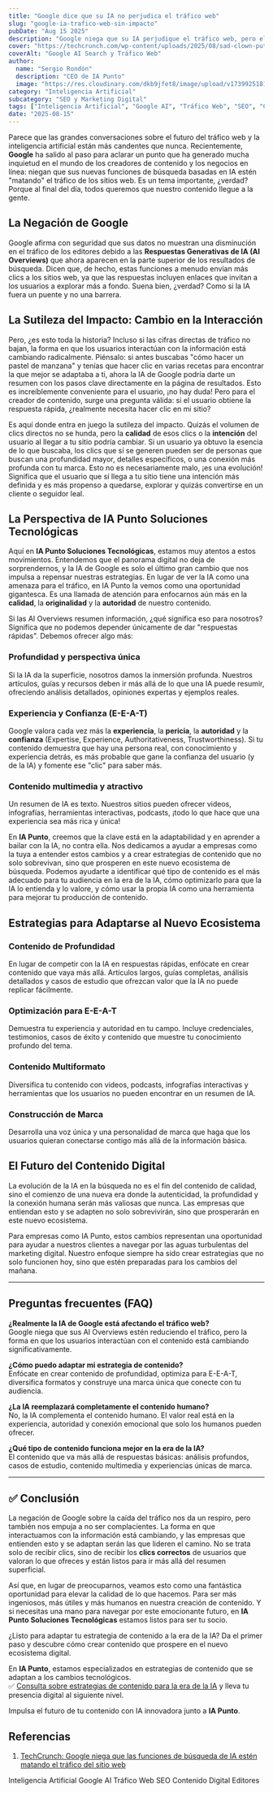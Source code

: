 ```yaml
---
title: "Google dice que su IA no perjudica el tráfico web"
slug: "google-ia-trafico-web-sin-impacto"
pubDate: "Aug 15 2025"
description: "Google niega que su IA perjudique el tráfico web, pero el artículo explora cómo la interacción del usuario cambia y la necesidad de adaptar estrategias de contenido para prosperar."
cover: "https://techcrunch.com/wp-content/uploads/2025/08/sad-clown-putting-on-makeup-GettyImages-2187826511.jpg"
coverAlt: "Google AI Search y Tráfico Web"
author:
  name: "Sergio Rondón"
  description: "CEO de IA Punto"
  image: "https://res.cloudinary.com/dkb9jfet8/image/upload/v1739925181/sergio_gdcaeh.png"
category: "Inteligencia Artificial"
subcategory: "SEO y Marketing Digital"
tags: ["Inteligencia Artificial", "Google AI", "Tráfico Web", "SEO", "Contenido Digital", "Editores"]
date: "2025-08-15"
---
```


Parece que las grandes conversaciones sobre el futuro del tráfico web y la inteligencia artificial están más candentes que nunca. Recientemente, **Google** ha salido al paso para aclarar un punto que ha generado mucha inquietud en el mundo de los creadores de contenido y los negocios en línea: niegan que sus nuevas funciones de búsqueda basadas en IA estén "matando" el tráfico de los sitios web. Es un tema importante, ¿verdad? Porque al final del día, todos queremos que nuestro contenido llegue a la gente.

<h2 id="la-negacion-de-google">La Negación de Google</h2>

Google afirma con seguridad que sus datos no muestran una disminución en el tráfico de los editores debido a las **Respuestas Generativas de IA (AI Overviews)** que ahora aparecen en la parte superior de los resultados de búsqueda. Dicen que, de hecho, estas funciones a menudo envían más clics a los sitios web, ya que las respuestas incluyen enlaces que invitan a los usuarios a explorar más a fondo. Suena bien, ¿verdad? Como si la IA fuera un puente y no una barrera.

<h2 id="la-sutileza-del-impacto-cambio-en-la-interaccion">La Sutileza del Impacto: Cambio en la Interacción</h2>

Pero, ¿es esto toda la historia? Incluso si las cifras directas de tráfico no bajan, la forma en que los usuarios interactúan con la información está cambiando radicalmente. Piénsalo: si antes buscabas "cómo hacer un pastel de manzana" y tenías que hacer clic en varias recetas para encontrar la que mejor se adaptaba a ti, ahora la IA de Google podría darte un resumen con los pasos clave directamente en la página de resultados. Esto es increíblemente conveniente para el usuario, ¡no hay duda! Pero para el creador de contenido, surge una pregunta válida: si el usuario obtiene la respuesta rápida, ¿realmente necesita hacer clic en mi sitio?

Es aquí donde entra en juego la sutileza del impacto. Quizás el volumen de clics directos no se hunda, pero la **calidad** de esos clics o la **intención** del usuario al llegar a tu sitio podría cambiar. Si un usuario ya obtuvo la esencia de lo que buscaba, los clics que sí se generen pueden ser de personas que buscan una profundidad mayor, detalles específicos, o una conexión más profunda con tu marca. Esto no es necesariamente malo, ¡es una evolución! Significa que el usuario que sí llega a tu sitio tiene una intención más definida y es más propenso a quedarse, explorar y quizás convertirse en un cliente o seguidor leal.

<h2 id="la-perspectiva-de-ia-punto-soluciones-tecnologicas">La Perspectiva de IA Punto Soluciones Tecnológicas</h2>

Aquí en **IA Punto Soluciones Tecnológicas**, estamos muy atentos a estos movimientos. Entendemos que el panorama digital no deja de sorprendernos, y la IA de Google es solo el último gran cambio que nos impulsa a repensar nuestras estrategias. En lugar de ver la IA como una amenaza para el tráfico, en IA Punto la vemos como una oportunidad gigantesca. Es una llamada de atención para enfocarnos aún más en la **calidad**, la **originalidad** y la **autoridad** de nuestro contenido.

Si las AI Overviews resumen información, ¿qué significa eso para nosotros? Significa que no podemos depender únicamente de dar "respuestas rápidas". Debemos ofrecer algo más:

<h3 id="profundidad-y-perspectiva-unica">Profundidad y perspectiva única</h3>

Si la IA da la superficie, nosotros damos la inmersión profunda. Nuestros artículos, guías y recursos deben ir más allá de lo que una IA puede resumir, ofreciendo análisis detallados, opiniones expertas y ejemplos reales.

<h3 id="experiencia-y-confianza-e-e-a-t">Experiencia y Confianza (E-E-A-T)</h3>

Google valora cada vez más la **experiencia**, la **pericia**, la **autoridad** y la **confianza** (Expertise, Experience, Authoritativeness, Trustworthiness). Si tu contenido demuestra que hay una persona real, con conocimiento y experiencia detrás, es más probable que gane la confianza del usuario (y de la IA) y fomente ese "clic" para saber más.

<h3 id="contenido-multimedia-y-atractivo">Contenido multimedia y atractivo</h3>

Un resumen de IA es texto. Nuestros sitios pueden ofrecer videos, infografías, herramientas interactivas, podcasts, ¡todo lo que hace que una experiencia sea más rica y única!

En **IA Punto**, creemos que la clave está en la adaptabilidad y en aprender a bailar con la IA, no contra ella. Nos dedicamos a ayudar a empresas como la tuya a entender estos cambios y a crear estrategias de contenido que no solo sobrevivan, sino que prosperen en este nuevo ecosistema de búsqueda. Podemos ayudarte a identificar qué tipo de contenido es el más adecuado para tu audiencia en la era de la IA, cómo optimizarlo para que la IA lo entienda y lo valore, y cómo usar la propia IA como una herramienta para mejorar tu producción de contenido.

<h2 id="estrategias-para-adaptarse-al-nuevo-ecosistema">Estrategias para Adaptarse al Nuevo Ecosistema</h2>

<h3 id="contenido-de-profundidad">Contenido de Profundidad</h3>

En lugar de competir con la IA en respuestas rápidas, enfócate en crear contenido que vaya más allá. Artículos largos, guías completas, análisis detallados y casos de estudio que ofrezcan valor que la IA no puede replicar fácilmente.

<h3 id="optimizacion-para-e-e-a-t">Optimización para E-E-A-T</h3>

Demuestra tu experiencia y autoridad en tu campo. Incluye credenciales, testimonios, casos de éxito y contenido que muestre tu conocimiento profundo del tema.

<h3 id="contenido-multiformato">Contenido Multiformato</h3>

Diversifica tu contenido con videos, podcasts, infografías interactivas y herramientas que los usuarios no pueden encontrar en un resumen de IA.

<h3 id="construccion-de-marca">Construcción de Marca</h3>

Desarrolla una voz única y una personalidad de marca que haga que los usuarios quieran conectarse contigo más allá de la información básica.

<h2 id="el-futuro-del-contenido-digital">El Futuro del Contenido Digital</h2>

La evolución de la IA en la búsqueda no es el fin del contenido de calidad, sino el comienzo de una nueva era donde la autenticidad, la profundidad y la conexión humana serán más valiosas que nunca. Las empresas que entiendan esto y se adapten no solo sobrevivirán, sino que prosperarán en este nuevo ecosistema.

Para empresas como IA Punto, estos cambios representan una oportunidad para ayudar a nuestros clientes a navegar por las aguas turbulentas del marketing digital. Nuestro enfoque siempre ha sido crear estrategias que no solo funcionen hoy, sino que estén preparadas para los cambios del mañana.

---

## Preguntas frecuentes (FAQ)

**¿Realmente la IA de Google está afectando el tráfico web?**  
Google niega que sus AI Overviews estén reduciendo el tráfico, pero la forma en que los usuarios interactúan con el contenido está cambiando significativamente.

**¿Cómo puedo adaptar mi estrategia de contenido?**  
Enfócate en crear contenido de profundidad, optimiza para E-E-A-T, diversifica formatos y construye una marca única que conecte con tu audiencia.

**¿La IA reemplazará completamente el contenido humano?**  
No, la IA complementa el contenido humano. El valor real está en la experiencia, autoridad y conexión emocional que solo los humanos pueden ofrecer.

**¿Qué tipo de contenido funciona mejor en la era de la IA?**  
El contenido que va más allá de respuestas básicas: análisis profundos, casos de estudio, contenido multimedia y experiencias únicas de marca.

---

## ✅ Conclusión

La negación de Google sobre la caída del tráfico nos da un respiro, pero también nos empuja a no ser complacientes. La forma en que interactuamos con la información está cambiando, y las empresas que entienden esto y se adaptan serán las que lideren el camino. No se trata solo de recibir clics, sino de recibir los **clics correctos** de usuarios que valoran lo que ofreces y están listos para ir más allá del resumen superficial.

Así que, en lugar de preocuparnos, veamos esto como una fantástica oportunidad para elevar la calidad de lo que hacemos. Para ser más ingeniosos, más útiles y más humanos en nuestra creación de contenido. Y si necesitas una mano para navegar por este emocionante futuro, en **IA Punto Soluciones Tecnológicas** estamos listos para ser tu socio.

¿Listo para adaptar tu estrategia de contenido a la era de la IA? Da el primer paso y descubre cómo crear contenido que prospere en el nuevo ecosistema digital.

En **IA Punto**, estamos especializados en estrategias de contenido que se adaptan a los cambios tecnológicos.  
✅ <a href="https://www.iapunto.com/contacto" target="_blank" rel="noopener noreferrer">Consulta sobre estrategias de contenido para la era de la IA</a> y lleva tu presencia digital al siguiente nivel.

Impulsa el futuro de tu contenido con IA innovadora junto a **IA Punto**.

<h2 id="referencias">Referencias</h2>

1. <a href="https://techcrunch.com/2025/08/06/google-denies-ai-search-features-are-killing-website-traffic/" target="_blank" rel="noopener noreferrer">TechCrunch: Google niega que las funciones de búsqueda de IA estén matando el tráfico del sitio web</a>

<div class="flex flex-wrap gap-2 mt-8">
  <span class="inline-block px-3 py-1 bg-primary-100 text-primary-700 text-xs font-semibold rounded-full shadow-sm">Inteligencia Artificial</span>
  <span class="inline-block px-3 py-1 bg-primary-100 text-primary-700 text-xs font-semibold rounded-full shadow-sm">Google AI</span>
  <span class="inline-block px-3 py-1 bg-primary-100 text-primary-700 text-xs font-semibold rounded-full shadow-sm">Tráfico Web</span>
  <span class="inline-block px-3 py-1 bg-primary-100 text-primary-700 text-xs font-semibold rounded-full shadow-sm">SEO</span>
  <span class="inline-block px-3 py-1 bg-primary-100 text-primary-700 text-xs font-semibold rounded-full shadow-sm">Contenido Digital</span>
  <span class="inline-block px-3 py-1 bg-primary-100 text-primary-700 text-xs font-semibold rounded-full shadow-sm">Editores</span>
</div>